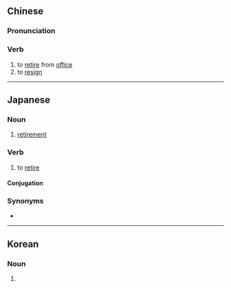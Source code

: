 ==Chinese==
{{zh-forms}}

===Pronunciation===
{{zh-pron
|m=yǐntuì
|c=jan5 teoi3
|mn=qz,twv,xm,zz:ín-thòe/tw,xm:ín-thè/qz:ín-thèr
|cat=v
}}

===Verb===
{{zh-verb}}

# to [[retire]] from [[office]]
# to [[resign]]

----

==Japanese==
{{ja-kanjitab|いん|たい|yomi=on}}

===Noun===
{{ja-noun|いんたい}}

# [[retirement]]

===Verb===
{{ja-verb-suru|tr=intrans|いんたい}}

# to [[retire]]

====Conjugation====
{{ja-suru|いんたい}}

===Synonyms===
* {{ja-r|隠%居|いん%きょ}}

----

==Korean==
{{ko-hanjatab}}

===Noun===
{{ko-noun|rv=euntoe|hangeul=은퇴}}

# {{hanja form of|은퇴|[[retirement]]}}